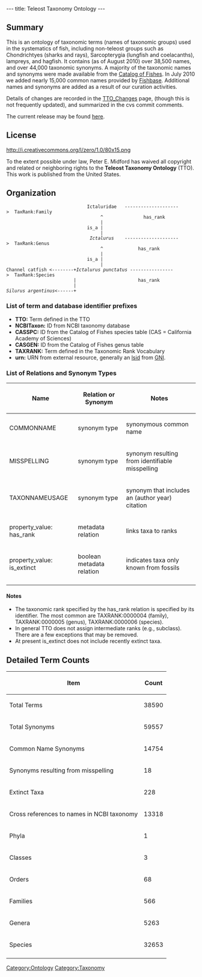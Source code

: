 ---
title: Teleost Taxonomy Ontology
---

==Summary==
This is an ontology of taxonomic terms (names of taxonomic groups) used in the systematics of fish, including non-teleost groups such as Chondrichtyes (sharks and rays), Sarcopterygia (lungfish and coelacanths), lampreys, and hagfish.  It contains (as of August 2010) over 38,500 names, and over 44,000 taxonomic synonyms.  A majority of the taxonomic names and synonyms were made available from the [http://research.calacademy.org/redirect?url=http://researcharchive.calacademy.org/research/ichthyology/catalog/fishcatmain.asp Catalog of Fishes].  In July 2010 we added nearly 15,000 common names provided by [http://www.fishbase.org Fishbase]. Additional names and synonyms are added as a result of our curation activities.

Details of changes are recorded in the [[TTO_Changes]] page, (though this is not frequently updated), and summarized in the cvs commit comments.

The current release may be found [http://obo.cvs.sourceforge.net/viewvc/obo/obo/ontology/taxonomy/teleost_taxonomy.obo here].

==License==
<span class="plainlinks">[http://creativecommons.org/publicdomain/zero/1.0/ http://i.creativecommons.org/l/zero/1.0/80x15.png]</span>


To the extent possible under law, Peter E. Midford has waived all copyright and related or neighboring rights to the '''Teleost Taxonomy Ontology''' (TTO). This work is published from  the United States.

==Organization==



                               Ictaluridae   -------------------->  TaxRank:Family
                                    ^               has_rank
                                    |
                               is_a |
                                    |
                                ''Ictalurus''    -------------------->  TaxRank:Genus
                                    ^             has_rank
                                    |
                               is_a |
                                    |
 Channel catfish <--------+''Ictalurus punctatus'' ---------------->  TaxRank:Species
                          |                       has_rank
                          |
 ''Silurus argentinus''<------+


===List of term and database identifier prefixes===
* '''TTO:''' Term defined in the TTO
* '''NCBITaxon:''' ID from NCBI taxonomy database
* '''CASSPC:''' ID from the Catalog of Fishes species table (CAS = California Academy of Sciences)
* '''CASGEN:''' ID from the Catalog of Fishes genus table
* '''TAXRANK:''' Term defined in the Taxonomic Rank Vocabulary
* '''urn:''' URN from external resource, generally an [http://lsids.sourceforge.net/ lsid] from [http://gni.globalnames.org/ GNI].

===List of Relations and Synonym Types===
{|border="1" cellpadding="3" cellspacing="3"
!Name
!Relation or Synonym
!Notes
|-
|COMMONNAME || synonym type || synonymous common name
|-
|MISSPELLING || synonym type || synonym resulting from identifiable misspelling
|-
|TAXONNAMEUSAGE || synonym type || synonym that includes an (author year) citation
|-
|property_value: has_rank || metadata relation || links taxa to ranks
|-
|property_value: is_extinct || boolean metadata relation || indicates taxa only known from fossils
|-
|}

====Notes====
* The taxonomic rank specified by the has_rank relation is specified by its identifier.  The most common are TAXRANK:0000004 (family), TAXRANK:0000005 (genus), TAXRANK:0000006 (species).
* In general TTO does not assign intermediate ranks (e.g., subclass).  There are a few exceptions that may be removed.
* At present is_extinct does not include recently extinct taxa.

==Detailed Term Counts==
{|border="1" cellpadding="3" cellspacing="3"
!Item
!Count
|-
|Total Terms || 38590
|-
|Total Synonyms || 59557
|-
|Common Name Synonyms || 14754
|-
|Synonyms resulting from misspelling || 18
|-
|Extinct Taxa || 228
|-
|Cross references to names in NCBI taxonomy || 13318
|-
|Phyla || 1
|-
|Classes || 3
|-
|Orders || 68
|-
|Families || 566
|-
|Genera || 5263
|-
|Species || 32653
|-
|}

[[Category:Ontology]]
[[Category:Taxonomy]]